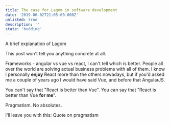 ```yaml
---
title: The case for Lagom in software development
date: '2019-06-02T21:05:00.000Z'
unlisted: true
description: ''
state: 'budding'
---
```


A brief explanation of Lagom

This post won't tell you anything concrete at all.

Frameworks - angular vs vue vs react, I can't tell which is better. People all over the world are solving actual business problems with all of them. I know I personally **enjoy** React more than the others nowadays, but if you'd asked me a couple of years ago I would have said Vue, and before that AngularJS.

You can't say that "React is better than Vue". You can say that "React is better than Vue **for me**".

Pragmatism.
No absolutes.

I'll leave you with this:
Quote on pragmatism
